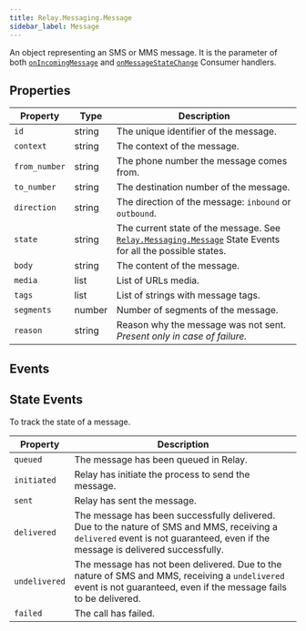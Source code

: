 ```yaml
---
title: Relay.Messaging.Message
sidebar_label: Message
---
```


[relay-consumer]: /sdks/reference/realtime-sdk/v2/sdks/python/consumer
[relay-messaging-message]: /sdks/reference/realtime-sdk/v2/sdks/python/messaging/message

An object representing an SMS or MMS message. It is the parameter of both [`onIncomingMessage`][relay-consumer] and [`onMessageStateChange`][relay-consumer] Consumer handlers.

## Properties

| Property | Type | Description |
| -------- | ---- | ----------- |
| `id` | string | The unique identifier of the message. |
| `context` | string | The context of the message. |
| `from_number` | string | The phone number the message comes from. |
| `to_number` | string | The destination number of the message. |
| `direction` | string | The direction of the message: `inbound` or `outbound`. |
| `state` | string | The current state of the message. See [`Relay.Messaging.Message`][relay-messaging-message] State Events for all the possible states. |
| `body` | string | The content of the message. |
| `media` | list | List of URLs media. |
| `tags` | list | List of strings with message tags. |
| `segments` | number | Number of segments of the message. |
| `reason` | string | Reason why the message was not sent.<br/> _Present only in case of failure._ |

## Events

## State Events

To track the state of a message.

| Property | Description |
| -------- | ----------- |
| `queued` | The message has been queued in Relay. |
| `initiated` | Relay has initiate the process to send the message. |
| `sent` | Relay has sent the message. |
| `delivered` | The message has been successfully delivered.  Due to the nature of SMS and MMS, receiving a `delivered` event is not guaranteed, even if the message is delivered successfully. |
| `undelivered` | The message has not been delivered.  Due to the nature of SMS and MMS, receiving a `undelivered` event is not guaranteed, even if the message fails to be delivered. |
| `failed` | The call has failed. |